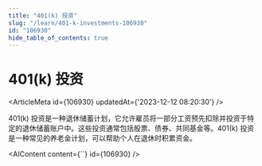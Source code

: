 ```yaml
---
title: "401(k) 投资"
slug: "/learn/401-k-investments-106930"
id: "106930"
hide_table_of_contents: true
---
```



# 401(k) 投资

<ArticleMeta id={106930} updatedAt={'2023-12-12 08:20:30'} />
<div className='border-solid border-b border-t-0 my-4 border-[var(--ifm-color-gray-300)]' />

401(k) 投资是一种退休储蓄计划，它允许雇员将一部分工资预先扣除并投资于特定的退休储蓄账户中。这些投资通常包括股票、债券、共同基金等。401(k) 投资是一种常见的养老金计划，可以帮助个人在退休时积累资金。

<AIContent content={``} id={106930} />
